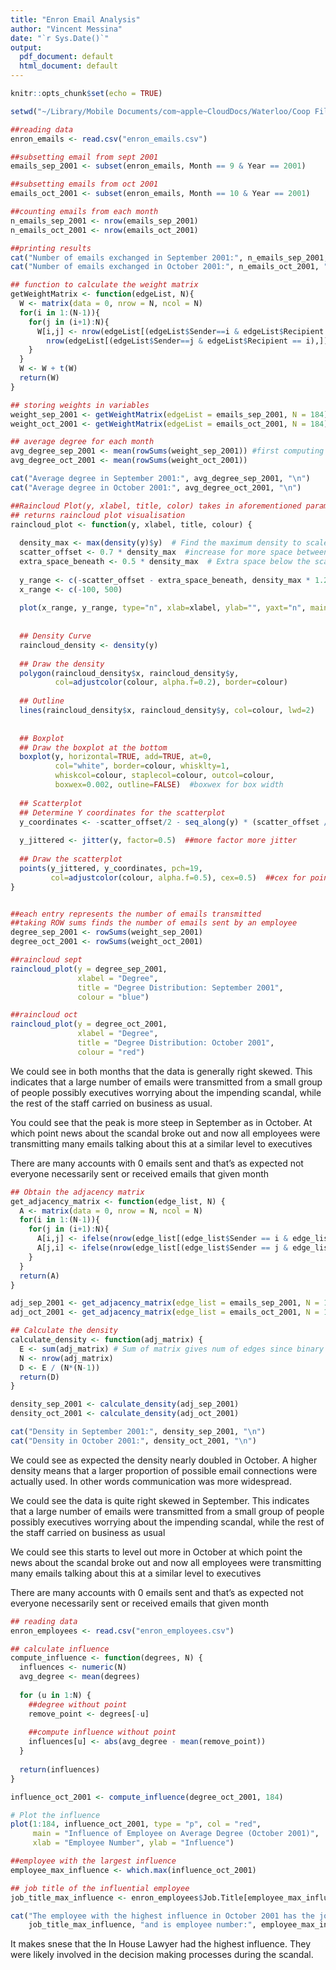 ```yaml
---
title: "Enron Email Analysis"
author: "Vincent Messina"
date: "`r Sys.Date()`"
output:
  pdf_document: default
  html_document: default
---
```


```r
knitr::opts_chunk$set(echo = TRUE)
```

```r
setwd("~/Library/Mobile Documents/com~apple~CloudDocs/Waterloo/Coop Files/F23 Resumes/Resumes/Data Science/V3.1/Projects/Enron")
```

```r
##reading data
enron_emails <- read.csv("enron_emails.csv")

##subsetting email from sept 2001
emails_sep_2001 <- subset(enron_emails, Month == 9 & Year == 2001)

##subsetting emails from oct 2001
emails_oct_2001 <- subset(enron_emails, Month == 10 & Year == 2001)

##counting emails from each month
n_emails_sep_2001 <- nrow(emails_sep_2001)
n_emails_oct_2001 <- nrow(emails_oct_2001)

##printing results
cat("Number of emails exchanged in September 2001:", n_emails_sep_2001, "\n")
cat("Number of emails exchanged in October 2001:", n_emails_oct_2001, "\n")
```

```r
## function to calculate the weight matrix
getWeightMatrix <- function(edgeList, N){
  W <- matrix(data = 0, nrow = N, ncol = N)
  for(i in 1:(N-1)){
    for(j in (i+1):N){
      W[i,j] <- nrow(edgeList[(edgeList$Sender==i & edgeList$Recipient == j),]) +
        nrow(edgeList[(edgeList$Sender==j & edgeList$Recipient == i),])
    }
  }
  W <- W + t(W)
  return(W)
}

## storing weights in variables
weight_sep_2001 <- getWeightMatrix(edgeList = emails_sep_2001, N = 184)
weight_oct_2001 <- getWeightMatrix(edgeList = emails_oct_2001, N = 184)

## average degree for each month
avg_degree_sep_2001 <- mean(rowSums(weight_sep_2001)) #first computing degree then taking avg
avg_degree_oct_2001 <- mean(rowSums(weight_oct_2001))

cat("Average degree in September 2001:", avg_degree_sep_2001, "\n")
cat("Average degree in October 2001:", avg_degree_oct_2001, "\n")
```

```r
##Raincloud Plot(y, xlabel, title, color) takes in aforementioned parameters and
## returns raincloud plot visualisation
raincloud_plot <- function(y, xlabel, title, colour) {
  
  density_max <- max(density(y)$y)  # Find the maximum density to scale other components
  scatter_offset <- 0.7 * density_max  #increase for more space between points
  extra_space_beneath <- 0.5 * density_max  # Extra space below the scatter
  
  y_range <- c(-scatter_offset - extra_space_beneath, density_max * 1.2) # 1.2 is arbitrary num that works well
  x_range <- c(-100, 500)
  
  plot(x_range, y_range, type="n", xlab=xlabel, ylab="", yaxt="n", main=title) # Base plot
  
  
  ## Density Curve
  raincloud_density <- density(y)
  
  ## Draw the density
  polygon(raincloud_density$x, raincloud_density$y, 
          col=adjustcolor(colour, alpha.f=0.2), border=colour)
  
  ## Outline
  lines(raincloud_density$x, raincloud_density$y, col=colour, lwd=2)
  
  
  ## Boxplot
  ## Draw the boxplot at the bottom
  boxplot(y, horizontal=TRUE, add=TRUE, at=0, 
          col="white", border=colour, whisklty=1,
          whiskcol=colour, staplecol=colour, outcol=colour, 
          boxwex=0.002, outline=FALSE)  #boxwex for box width
  
  ## Scatterplot
  ## Determine Y coordinates for the scatterplot
  y_coordinates <- -scatter_offset/2 - seq_along(y) * (scatter_offset / length(y))
  
  y_jittered <- jitter(y, factor=0.5)  ##more factor more jitter
  
  ## Draw the scatterplot
  points(y_jittered, y_coordinates, pch=19, 
         col=adjustcolor(colour, alpha.f=0.5), cex=0.5)  ##cex for point size
}


##each entry represents the number of emails transmitted
##taking ROW sums finds the number of emails sent by an employee
degree_sep_2001 <- rowSums(weight_sep_2001)
degree_oct_2001 <- rowSums(weight_oct_2001)

```

```r
##raincloud sept
raincloud_plot(y = degree_sep_2001, 
               xlabel = "Degree", 
               title = "Degree Distribution: September 2001", 
               colour = "blue")
```

```r
##raincloud oct
raincloud_plot(y = degree_oct_2001, 
               xlabel = "Degree", 
               title = "Degree Distribution: October 2001", 
               colour = "red")
```



We could see in both months that the data is generally right skewed. This indicates that a large number of emails were transmitted from a small group of people possibly executives worrying about the impending scandal, while the rest of the staff carried on business as usual.

You could see that the peak is more steep in September as in October. At which point news about the scandal broke out and now all employees were transmitting many emails talking about this at a similar level to executives

There are many accounts with 0 emails sent and that's as expected not everyone necessarily sent or received emails that given month

```r
## Obtain the adjacency matrix
get_adjacency_matrix <- function(edge_list, N) {
  A <- matrix(data = 0, nrow = N, ncol = N)
  for(i in 1:(N-1)){
    for(j in (i+1):N){
      A[i,j] <- ifelse(nrow(edge_list[(edge_list$Sender == i & edge_list$Recipient == j),]) > 0, 1, 0)
      A[j,i] <- ifelse(nrow(edge_list[(edge_list$Sender == j & edge_list$Recipient == i),]) > 0, 1, 0)
    }
  }
  return(A)
}

adj_sep_2001 <- get_adjacency_matrix(edge_list = emails_sep_2001, N = 184)
adj_oct_2001 <- get_adjacency_matrix(edge_list = emails_oct_2001, N = 184)

## Calculate the density
calculate_density <- function(adj_matrix) {
  E <- sum(adj_matrix) # Sum of matrix gives num of edges since binary
  N <- nrow(adj_matrix)
  D <- E / (N*(N-1))
  return(D)
}

density_sep_2001 <- calculate_density(adj_sep_2001)
density_oct_2001 <- calculate_density(adj_oct_2001)

cat("Density in September 2001:", density_sep_2001, "\n")
cat("Density in October 2001:", density_oct_2001, "\n")
```

We could see as expected the density nearly doubled in October. A higher density means that a larger proportion of possible email connections were actually used. In other words communication was more widespread.


We could see the data is quite right skewed in September. This indicates that a large number of emails were transmitted from a small group of people possibly executives worrying about the impending scandal, while the rest of the staff carried on business as usual

We could see this starts to level out more in October at which point the news about the scandal broke out and now all employees were transmitting many emails talking about this at a similar level to executives

There are many accounts with 0 emails sent and that's as expected not everyone necessarily sent or received emails that given month


```r
## reading data
enron_employees <- read.csv("enron_employees.csv")

## calculate influence
compute_influence <- function(degrees, N) {
  influences <- numeric(N)
  avg_degree <- mean(degrees)
  
  for (u in 1:N) {
    ##degree without point
    remove_point <- degrees[-u]
    
    ##compute influence without point
    influences[u] <- abs(avg_degree - mean(remove_point))
  }
  
  return(influences)
}

influence_oct_2001 <- compute_influence(degree_oct_2001, 184)

# Plot the influence
plot(1:184, influence_oct_2001, type = "p", col = "red",
     main = "Influence of Employee on Average Degree (October 2001)",
     xlab = "Employee Number", ylab = "Influence")

##employee with the largest influence
employee_max_influence <- which.max(influence_oct_2001)

## job title of the influential employee
job_title_max_influence <- enron_employees$Job.Title[employee_max_influence]

cat("The employee with the highest influence in October 2001 has the job title:", 
    job_title_max_influence, "and is employee number:", employee_max_influence, "\n")
```

It makes snese that the In House Lawyer had the highest influence. They were likely involved in the decision making processes during the scandal. 


